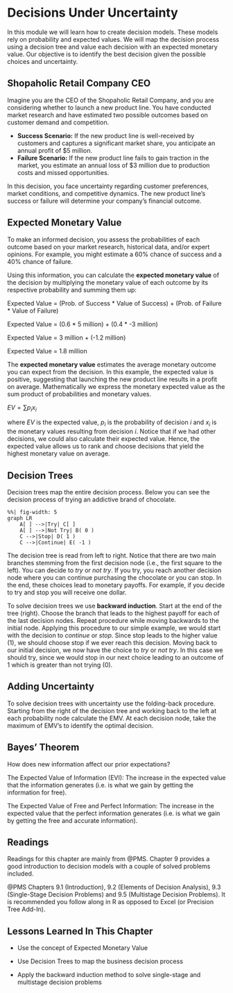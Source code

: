 # Decisions Under Uncertainty

In this module we will learn how to create decision models. These models rely on probability and expected values. We will map the decision process using a decision tree and value each decision with an expected monetary value. Our objective is to identify the best decision given the possible choices and uncertainty.

## Shopaholic Retail Company CEO

Imagine you are the CEO of the Shopaholic Retail Company, and you are considering whether to launch a new product line. You have conducted market research and have estimated two possible outcomes based on customer demand and competition.

* **Success Scenario:** If the new product line is well-received by customers and captures a significant market share, you anticipate an annual profit of $5 million.
* **Failure Scenario:** If the new product line fails to gain traction in the market, you estimate an annual loss of $3 million due to production costs and missed opportunities.

In this decision, you face uncertainty regarding customer preferences, market conditions, and competitive dynamics. The new product line's success or failure will determine your company's financial outcome.

## Expected Monetary Value

To make an informed decision, you assess the probabilities of each outcome based on your market research, historical data, and/or expert opinions. For example, you might estimate a 60% chance of success and a 40% chance of failure.

Using this information, you can calculate the **expected monetary value** of the decision by multiplying the monetary value of each outcome by its respective probability and summing them up:

<div class="pull-right-50 text-center">
Expected Value = (Prob. of Success * Value of Success) + (Prob. of Failure * Value of Failure)

Expected Value = (0.6 * 5 million) + (0.4 * -3 million) 

Expected Value = 3 million + (-1.2 million) 

Expected Value = 1.8 million </div> \n


The **expected monetary value** estimates the average monetary outcome you can expect from the decision. In this example, the expected value is positive, suggesting that launching the new product line results in a profit on average. Mathematically we express the monetary expected value as the sum product of probabilities and monetary values. 

<div class="pull-right-50 text-center">
$EV=\sum p_{i}x_{i}$
</div>

where $EV$ is the expected value, $p_{i}$ is the probability of decision $i$ and $x_{i}$ is the monetary values resulting from decision $i$. Notice that if we had other decisions, we could also calculate their expected value. Hence, the expected value allows us to rank and choose decisions that yield the highest monetary value on average.

## Decision Trees

Decision trees map the entire decision process. Below you can see the decision process of trying an addictive brand of chocolate.

```mermaid
%%| fig-width: 5
graph LR
    A[ ] -->|Try| C[ ]
    A[ ] -->|Not Try| B( 0 )
    C -->|Stop| D( 1 )
    C -->|Continue| E( -1 )
```

The decision tree is read from left to right. Notice that there are two main branches stemming from the first decision node (i.e., the first square to the left). You can decide to *try* or *not try*. If you try, you reach another decision node where you can continue purchasing the chocolate or you can stop. In the end, these choices lead to monetary payoffs. For example, if you decide to try and stop you will receive one dollar.

To solve decision trees we use **backward induction**. Start at the end of the tree (right). Choose the branch that leads to the highest payoff for each of the last decision nodes. Repeat procedure while moving backwards to the initial node. Applying this procedure to our simple example, we would start with the decision to *continue* or *stop*. Since stop leads to the higher value ($1$), we should choose stop if we ever reach this decision. Moving back to our initial decision, we now have the choice to *try* or *not try*. In this case we should try, since we would stop in our next choice leading to an outcome of 1 which is greater than not trying (0).

## Adding Uncertainty

To solve decision trees with uncertainty use the folding-back procedure. Starting from the right of the decision tree and working back to the left at each probability node calculate the EMV. At each decision node, take the maximum of EMV's to identify the optimal decision.

## Bayes' Theorem

How does new information affect our prior expectations?

The Expected Value of Information (EVI): The increase in the expected value that the information generates (i.e. is what we gain by getting the information for free).

The Expected Value of Free and Perfect Information: The increase in the expected value that the perfect information generates (i.e. is what we gain by getting the free and accurate information).

## Readings

Readings for this chapter are mainly from @PMS. Chapter 9 provides a good introduction to decision models with a couple of solved problems included. 

@PMS Chapters 9.1 (Introduction), 9.2 (Elements of Decision Analysis), 9.3 (Single-Stage Decision Problems) and 9.5 (Multistage Decision Problems). It is recommended you follow along in R as opposed to Excel (or Precision Tree Add-In).

## Lessons Learned In This Chapter

-   Use the concept of Expected Monetary Value

-   Use Decision Trees to map the business decision process

-   Apply the backward induction method to solve single-stage and multistage decision problems
